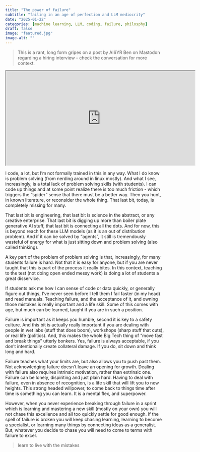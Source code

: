 ```yaml
---
title: "The power of failure"
subtitle: "failing in an age of perfection and LLM mediocrity"
date: "2025-01-22"
categories: [machine learning, LLM, coding, failure, philosphy]
draft: false
image: "featured.jpg"
image-alt: ""
---
```


> This is a rant, long form gripes on a post by AI6YR Ben on Mastodon regarding a hiring interview - check the conversation for more context.

<iframe src="https://m.ai6yr.org/@ai6yr/113873340581322537/embed" width="600" height="300" allowfullscreen="allowfullscreen" sandbox="allow-scripts allow-same-origin allow-popups allow-popups-to-escape-sandbox allow-forms"></iframe>

I code, a lot, but I'm not formally trained in this in any way. What I do know is problem solving (from nerding around in linux mostly). And what I see, increasingly, is a total lack of problem solving skills (with students). I can code up things and at some point realize there is too much friction - which triggers the "spider" sense that there must be a better way. Then you hunt, in known literature, or reconsider the whole thing. That last bit, today, is completely missing for many.

That last bit is engineering, that last bit is science in the abstract, or any creative enterprise. That last bit is digging up more than boiler plate generative AI stuff, that last bit is connecting all the dots. And for now, this is beyond reach for these LLM models (as it is an out of distribution problem). And if it can be solved by "agents", it still is tremendously wasteful of energy for what is just sitting down and problem solving (also called thinking).

A key part of the problem of problem solving is that, increasingly, for many students failure is hard. Not that it is easy for anyone, but if you are never taught that this is part of the process it really bites. In this context, teaching to the test (not doing open ended messy work) is doing a lot of students a great disservice.

If students ask me how I can sense of code or data quickly, or generally figure out things, I've never seen before I tell them I fail faster (in my head) and read manuals. Teaching failure, and the acceptance of it, and owning those mistakes is really important and a life skill. Some of this comes with age, but much can be learned, taught if you are in such a position.

Failure is important as it keeps you humble, second it is key to a safety culture. And this bit is actually really important if you are dealing with people in wet labs (stuff that does boom), workshops (sharp stuff that cuts), or real life (politics). And, this makes the whole Big Tech thing of "move fast and break things" utterly bonkers. Yes, failure is always acceptable, if you don't intentionally create collateral damage. If you do, sit down and think long and hard.

Failure teaches what your limits are, but also allows you to push past them. Not acknowledging failure doesn't leave an opening for growth. Dealing with failure also requires intrinsic motivation, rather than extrinsic one. Failure can be lonely, dispiriting and just plain hard. Having to deal with failure, even in absence of recognition, is a life skill that will lift you to new heights. This strong headed willpower, to come back to things time after time is something you can learn. It is a mental flex, and superpower.

However, when you never experience breaking through failure in a sprint which is learning and mastering a new skill (mostly on your own) you will not chase this excellence and all too quickly settle for good enough. If the spell of failure is broken you will keep chasing learning, learning to become a specialist, or learning many things by connecting ideas as a generalist. But, whatever you decide to chase you will need to come to terms with failure to excel.

> learn to live with the mistakes
